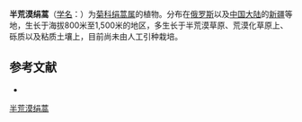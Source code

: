 {{Speciesbox
| name = 半荒漠绢蒿
| status = 
| status_system = 
| image =
| genus = Seriphidium
| species = heptapotamicum
| authority = (Poljak.) Ling et Y. R. Ling in Bull.
}}

'''半荒漠绢蒿'''（[[学名|学名]]：{{lang|la|''Seriphidium heptapotamicum''}}）为[[菊科|菊科]][[绢蒿属|绢蒿属]]的植物。分布在[[俄罗斯|俄罗斯]]以及[[中国大陆|中国大陆]]的[[新疆|新疆]]等地，生长于海拔800米至1,500米的地区，多生长于半荒漠草原、荒漠化草原上、砾质以及粘质土壤上，目前尚未由人工引种栽培。

== 参考文献 ==
<div class="references-small">
* {{cite web| url =http://www.bioinfo.cn/db05/KmzwSpecies.php?action=view&id=5502| title =半荒漠绢蒿| work =《中国高等植物数据库全库》| publisher =中国科学院微生物研究所| author =昆明植物研究所| accessdate =2009-02-25| deadurl =yes| archiveurl =https://web.archive.org/web/20160305062331/http://www.bioinfo.cn/db05/KmzwSpecies.php?action=view&id=5502| archivedate =2016-03-05}}
</div>
{{Taxonbar|from=Q10905272}}

[[Category:绢蒿属|半荒漠绢蒿]]


{{植物小作品}}
